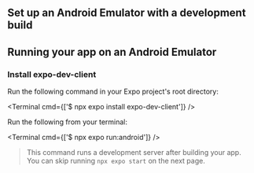 

## Set up an Android Emulator with a development build

<BuildEnvironmentSwitch />

<AndroidStudioEnvironmentInstructions />

<AndroidStudioInstructions />

<AndroidEmulatorInstructions />

## Running your app on an Android Emulator

<Step label="1">

### Install expo-dev-client

Run the following command in your Expo project's root directory:

<Terminal cmd={['$ npx expo install expo-dev-client']} />

</Step>

<Step label="2">

Run the following from your terminal:

<Terminal cmd={['$ npx expo run:android']} />

> This command runs a development server after building your app. You can skip running `npx expo start` on the next page.

</Step>
